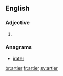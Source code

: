 ==English==

===Adjective===
{{head|en|adjective comparative form}}

# {{en-comparative of|arty}}

===Anagrams===
* [[irater#English|irater]]

[[br:artier]]
[[fr:artier]]
[[sv:artier]]